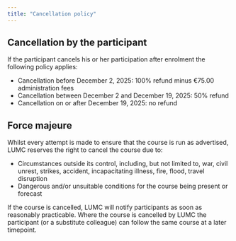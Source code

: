 ```yaml
---
title: "Cancellation policy"
---
```


## Cancellation by the participant

If the participant cancels his or her participation after enrolment the following policy applies:

- Cancellation before December 2, 2025: 100% refund minus &euro;75.00 administration fees
- Cancellation between December 2 and December 19, 2025: 50% refund
- Cancellation on or after December 19, 2025: no refund

## Force majeure

Whilst every attempt is made to ensure that the course is run as advertised, LUMC reserves the right to cancel the course due to:

- Circumstances outside its control, including, but not limited to, war, civil unrest, strikes, accident, incapacitating illness, fire, flood, travel disruption
- Dangerous and/or unsuitable conditions for the course being present or forecast

If the course is cancelled, LUMC will notify participants as soon as reasonably practicable. Where the course is cancelled by LUMC the participant (or a substitute colleague) can follow the same course at a later timepoint.
